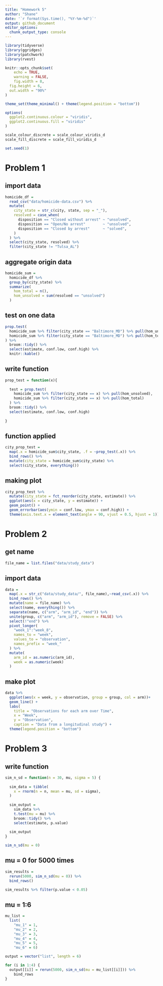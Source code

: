 ```yaml
---
title: "Homework 5"
author: "Shane"
date: '`r format(Sys.time(), "%Y-%m-%d")`'
output: github_document
editor_options: 
  chunk_output_type: console
---
```


```r
library(tidyverse)
library(ggridges)
library(patchwork)
library(rvest)

knitr::opts_chunk$set(
	echo = TRUE,
	warning = FALSE,
	fig.width = 8, 
  fig.height = 6,
  out.width = "90%"
)

theme_set(theme_minimal() + theme(legend.position = "bottom"))

options(
  ggplot2.continuous.colour = "viridis",
  ggplot2.continuous.fill = "viridis"
)

scale_colour_discrete = scale_colour_viridis_d
scale_fill_discrete = scale_fill_viridis_d
```

```r
set.seed(1)
```



# Problem 1

## import data

```r
homicide_df = 
  read_csv("data/homicide-data.csv") %>% 
  mutate(
    city_state = str_c(city, state, sep = "_"),
    resolved = case_when(
      disposition == "Closed without arrest" ~ "unsolved",
      disposition == "Open/No arrest"        ~ "unsolved",
      disposition == "Closed by arrest"      ~ "solved",
    )
  ) %>% 
  select(city_state, resolved) %>% 
  filter(city_state != "Tulsa_AL")
```

## aggregate origin data

```r
homicide_sum = 
  homicide_df %>% 
  group_by(city_state) %>% 
  summarize(
    hom_total = n(),
    hom_unsolved = sum(resolved == "unsolved")
  )
```

## test on one data

```r
prop.test(
  homicide_sum %>% filter(city_state == "Baltimore_MD") %>% pull(hom_unsolved), 
  homicide_sum %>% filter(city_state == "Baltimore_MD") %>% pull(hom_total)
) %>% 
  broom::tidy() %>% 
  select(estimate, conf.low, conf.high) %>% 
  knitr::kable()
```

## write function

```r
prop_test = function(x){
  
  test = prop.test(
    homicide_sum %>% filter(city_state == x) %>% pull(hom_unsolved), 
    homicide_sum %>% filter(city_state == x) %>% pull(hom_total)
  ) %>% 
  broom::tidy() %>% 
  select(estimate, conf.low, conf.high) 
  
}
```

## function applied

```r
city_prop_test = 
  map(.x = homicide_sum$city_state, .f = ~prop_test(.x)) %>% 
  bind_rows() %>% 
  mutate(city_state = homicide_sum$city_state) %>% 
  select(city_state, everything())
```

## making plot

```r
city_prop_test %>% 
  mutate(city_state = fct_reorder(city_state, estimate)) %>% 
  ggplot(aes(x = city_state, y = estimate)) +
  geom_point() + 
  geom_errorbar(aes(ymin = conf.low, ymax = conf.high)) + 
  theme(axis.text.x = element_text(angle = 90, vjust = 0.5, hjust = 1))
```



# Problem 2

## get name 

```r
file_name = list.files("data/study_data")
```

## import data

```r
data = 
  map(.x = str_c("data/study_data/", file_name),~read_csv(.x)) %>% 
  bind_rows() %>% 
  mutate(name = file_name) %>% 
  select(name, everything()) %>% 
  separate(name, c("arm", "arm_id", "end")) %>% 
  unite(group, c("arm", "arm_id"), remove = FALSE) %>% 
  select(!"end") %>% 
  pivot_longer(
    "week_1":"week_8", 
    names_to = "week", 
    values_to = "observation", 
    names_prefix = "week_"
  ) %>% 
  mutate(
    arm_id = as.numeric(arm_id),
    week = as.numeric(week)   
  )
``` 

## make plot

```r
data %>% 
  ggplot(aes(x = week, y = observation, group = group, col = arm))+
  geom_line() +
  labs(
    title = "Observations for each arm over Time",
    x = "Week",
    y = "Observation",
    caption = "Data from a longitudinal study") +
  theme(legend.position = "bottom")
```



# Problem 3

## write function

```r
sim_n_sd = function(n = 30, mu, sigma = 5) {
  
  sim_data = tibble(
    x = rnorm(n = n, mean = mu, sd = sigma),
  )
  
  sim_output = 
    sim_data %>% 
    t.test(mu = mu) %>% 
    broom::tidy() %>% 
    select(estimate, p.value)
  
  sim_output
}

sim_n_sd(mu = 0)
```

## mu = 0 for 5000 times

```r
sim_results = 
  rerun(5000, sim_n_sd(mu = 0)) %>% 
  bind_rows()

sim_results %>% filter(p.value < 0.05)
```

## mu = 1:6

```r
mu_list = 
  list(
    "mu_1" = 1, 
    "mu_2" = 2, 
    "mu_3" = 3, 
    "mu_4" = 4,
    "mu_5" = 5,
    "mu_6" = 6)

output = vector("list", length = 6)

for (i in 1:4) {
  output[[i]] = rerun(5000, sim_n_sd(mu = mu_list[[i]])) %>% 
    bind_rows
}
```


  














